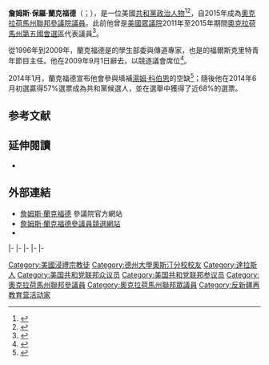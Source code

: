 {{Expand|time=2015-08-01T00:39:03+00:00}}
{{请求翻译|time=2015-08-01T00:39:03+00:00}}
{{Infobox officeholder
|name         = 詹姆斯·蘭克福德<br>James Lankford
|image        = James Lankford official Senate photo.jpg
|jr/sr        = 聯邦參議員
|state        = [[奧克拉荷馬州|奧克拉荷馬州]]
|alongside    = [[吉姆·英霍夫|吉姆·英霍夫]]
|term_start   = 2015年1月3日
|term_end     = 
|predecessor  = [[湯姆·科伯恩|湯姆·科伯恩]]
|successor    = 
|state1       = [[奧克拉荷馬州|奧克拉荷馬州]]
|district1    = [[奧克拉荷馬州第五國會選區|五]]
|term_start1  = 2011年1月3日
|term_end1    = 2015年1月3日
|predecessor1 = {{le|瑪麗·法林|Mary Fallin}}
|successor1   = [[史蒂夫·羅素_(政治人物)|史蒂夫·羅素]]
|birth_name   = 詹姆斯·保羅·蘭克福德<br>James Paul Lankford
|birth_date   = {{birth date and age|1968|3|4}}
|birth_place  = {{US}}[[德克薩斯州|德克薩斯州]][[達拉斯縣_(德克薩斯州)|達拉斯縣]][[達拉斯|達拉斯]]
|death_date   = 
|death_place  = 
|party        = [[共和黨_(美國)|共和黨]]
|spouse       = 辛迪·蘭克福德（Cindy Lankford）
|children     = 漢娜（Hannah）<br>喬丹（Jordan）
|alma_mater   = [[德克薩斯州大學奧斯汀分校|德克薩斯州大學奧斯汀分校]]<br>{{le|西南浸信會神學院|Southwestern Baptist Theological Seminary}}
|occupation = 青年工作者
|residence= [[俄克拉荷马州|俄克拉荷马州]][[埃德蒙市|埃德蒙市]]
|religion     = [[浸礼宗|浸礼宗]]
|website      = {{URL|http://www.lankford.senate.gov|參議院網站}}<br>{{URL|http://jameslankford.com|競選網站}}
}}

'''詹姆斯·保羅·蘭克福德'''（{{lang-en|'''James Paul Lankford'''}}；{{bd|1968年|3月4日}}），是一位美國[[共和黨_(美國)|共和黨]][[政治人物|政治人物]]<ref name=Barone2012>{{cite book |last=Barone |first=Michael |authorlink=Michael Barone (pundit) |author2=[[Chuck_McCutcheon|Chuck McCutcheon]]  |title=The Almanac of American Politics 2012 |url=https://archive.org/details/almanacofamerica0000baro_p7d7 |year=2011 |publisher=[[National_Journal_Group|National Journal Group]] |location=[[Washington,_D.C.|Washington, D.C.]] |isbn=978-0-226-03807-0 |pages=[https://archive.org/details/almanacofamerica0000baro_p7d7/page/n1331 1331]–1333}}</ref><ref name=OfficialBio>{{cite web |title=Biography ｜ Congressman James Lankford |accessdate=November 13, 2013 |url=http://lankford.house.gov/about-me/full-biography |work=Lankford House website |deadurl=yes |archiveurl=https://web.archive.org/web/20131112132523/http://lankford.house.gov/about-me/full-biography |archivedate=2013-11-12 }}</ref>，自2015年成為[[奧克拉荷馬州|奧克拉荷馬州]][[美國參議院|聯邦參議院議員]]。此前他曾是[[美國眾議院|美國眾議院]]2011年至2015年期間[[奧克拉荷馬州第五國會選區|奧克拉荷馬州第五國會選區]]代表議員<ref name="electionwin">{{cite news |title=Oklahoma elections: Republican James Lankford wins race to succeed Mary Fallin |first=Chris |last=Casteel |newspaper=[[The_Oklahoman|The Oklahoman]] |date=November 3, 2010 |url=http://newsok.com/lankford-takes-fallins-seat-in-congress-5th-district/article/3510749 |accessdate=November 13, 2013 |archive-date=2014-11-09 |archive-url=https://web.archive.org/web/20141109163918/http://newsok.com/lankford-takes-fallins-seat-in-congress-5th-district/article/3510749 |dead-url=no }}</ref>。

從1996年到2009年，蘭克福德是{{le|奧克拉荷馬州總公約浸信會|Baptist General Convention of Oklahoma}}的學生部委與傳道專家，也是{{le|戴維斯 (奧克拉荷馬州)|Davis, Oklahoma|戴維斯}}{{le|福爾斯克里特浸信會會議中心|Falls Creek Baptist Conference Center}}的福爾斯克里特青年節目主任。他在2009年9月1日辭去，以競逐議會席位<ref name=CampaignBio>{{cite web |url=http://jameslankford.com/about/biography |title=About <nowiki>|</nowiki> James Lankford |work=JamesLankford.com |accessdate=February 16, 2013 |deadurl=yes |archiveurl=https://web.archive.org/web/20130312083945/http://www.jameslankford.com/about/biography |archivedate=2013-03-12 }}</ref>。
 
2014年1月，蘭克福德宣布他會參與{{le|2014年奧克拉荷馬州美國參議院議員特別選舉|United States Senate special election in Oklahoma, 2014|2014年的特別選舉}}填補[[湯姆·科伯恩|湯姆·科伯恩]]的空缺<ref>{{cite news|last=McCalmont|first=Lucy|title=James Lankford announces Senate bid|url=http://www.politico.com/story/2014/01/james-lankford-tom-coburn-senate-seat-102384.html|newspaper=Politico|date=January 20, 2014|accessdate=2015-08-01|archive-date=2015-07-14|archive-url=https://web.archive.org/web/20150714231011/http://www.politico.com/story/2014/01/james-lankford-tom-coburn-senate-seat-102384.html|dead-url=no}}</ref>；隨後他在2014年6月初選贏得57%選票成為共和黨候選人，並在選舉中獲得了近68%的選票。

==参考文献==
{{reflist}}

==延伸閱讀==
*{{CongLinks | congbio = L000575 | nndb = 217/000265419 | votesmart = 124938 | govtrack = 412464 | opencong = 412464 | rollcall = 31869 | politifact = | fec = S4OK00232 | opensecrets = N00031129 | legistorm = 2785/Rep_James_Lankford_OK.html | assets = james-lankford | followthemoney = | ontheissues = House/James_Lankford.htm | congress = james-lankford/2050 | worldcat = | c-span = jameslankford | imdb = | bloomberg = | nyt = | washpo = gIQAcjhZKP| }}

==外部連結==
*[http://lankford.senate.gov/ 詹姆斯·蘭克福德] {{Wayback|url=http://lankford.senate.gov/ |date=20210501023746 }}參議院官方網站
*[http://jameslankford.com/ 詹姆斯·蘭克福德參議員競選網站] {{Wayback|url=http://jameslankford.com/ |date=20170824085017 }}
*{{Dmoz|Regional/North_America/United_States/Oklahoma/Government/Federal/US_House_of_Representatives/James_Lankford_%5BR-5%5D}}

{{s-start}}
{{s-par|us-hs}}
{{s-bef|before={{le|瑪麗·法林|Mary Fallin}}}}
{{s-ttl|title=[[奧克拉荷馬州第五國會選區|奧克拉荷馬州第五國會選區]]<br>{{le|奧克拉荷馬州美國眾議院議員列表|List of United States Representatives from Oklahoma|眾議院議員}}|years=2011年－2015年}}
{{s-aft|after=[[史蒂夫·羅素_(政治人物)|史蒂夫·羅素]]}}
|-
{{s-ppo}}
{{s-bef|before=[[湯姆·普賴斯_(美國政治人物)|湯姆·普賴斯]]}}
{{s-ttl|title={{le|美國眾議院指導和政策委員會|Steering and Policy Committees of the United States House of Representatives|眾議院共和黨政策委員會}}主席|years=2013年－2015年}}
{{s-aft|after=[[盧克·梅塞爾|盧克·梅塞爾]]}}
|-
{{s-bef|before=[[湯姆·科伯恩|湯姆·科伯恩]]}}
{{s-ttl|title={{nowrap|[[美國參議員|美國參議員]]{{le|奧克拉荷馬州美國參議院議員列表|List of United States Senators from Oklahoma|奧克拉荷馬州}}[[共和黨_(美國)|共和黨]]被提名人}}<br>（[[美國參議員類別|第3類]]）|years={{le|2014年奧克拉荷馬州美國參議院議員特別選舉|United States Senate special election in Oklahoma, 2014|2014年}}、{{le|2016年奧克拉荷馬州美國參議院議員選舉|United States Senate election in Oklahoma, 2016|2016年}}}}
{{s-inc|recent}}
|-
{{s-par|us-sen}}
{{s-bef|before=[[湯姆·科伯恩|湯姆·科伯恩]]}}
{{s-ttl|title={{le|奧克拉荷馬州美國參議院議員列表|List of United States Senators from Oklahoma|奧克拉荷馬州第3類參議員}}|years=2015年－|alongside=[[吉姆·英霍夫|吉姆·英霍夫]]}}
{{s-inc|rows=2}}
|-
{{s-bef|before=[[強尼·艾薩克森|強尼·艾薩克森]]}}
{{s-ttl|title={{le|美國參議院道德委員會|United States Senate Select Committee on Ethics|參議院道德委員會}}主席|years=2019年-至今}}
|-
{{s-prec|usa}}
{{s-bef|before=[[比爾·卡西迪|比爾·卡西迪]]}}
{{s-ttl|title=[[美國參議員資歷|美國參議員資歷]]|years=第67位}}
{{s-aft|after=[[湯姆·卡頓|湯姆·卡頓]]}}
{{s-end}}

{{Current U.S. Senators}}
{{DEFAULTSORT:Lankford, James}}
{{Authority control}}
[[Category:美國浸禮宗教徒|Category:美國浸禮宗教徒]]
[[Category:德州大學奧斯汀分校校友|Category:德州大學奧斯汀分校校友]]
[[Category:達拉斯人|Category:達拉斯人]]
[[Category:美国共和党联邦众议员|Category:美国共和党联邦众议员]]
[[Category:美国共和党联邦参议员|Category:美国共和党联邦参议员]]
[[Category:奧克拉荷馬州聯邦參議員|Category:奧克拉荷馬州聯邦參議員]]
[[Category:奧克拉荷馬州聯邦眾議員|Category:奧克拉荷馬州聯邦眾議員]]
[[Category:反新疆再教育营活动家|Category:反新疆再教育营活动家]]